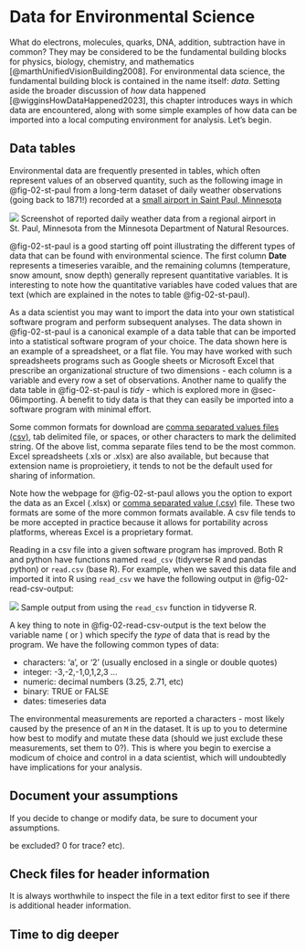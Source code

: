 # Data for Environmental Science {#sec-02data}

What do electrons, molecules, quarks, DNA, addition, subtraction have in common? They may be considered to be the fundamental building blocks for physics, biology, chemistry, and mathematics [@marthUnifiedVisionBuilding2008]. For environmental data science, the fundamental building block is contained in the name itself: *data*. Setting aside the broader discussion of *how* data happened [@wigginsHowDataHappened2023], this chapter introduces ways in which data are encountered, along with some simple examples of how data can be imported into a local computing environment for analysis.  Let's begin.

## Data tables
Environmental data are frequently presented in tables, which often represent values of an observed quantity, such as the following image in @fig-02-st-paul from a long-term dataset of daily weather observations (going back to 1871!) recorded at a [small airport in Saint Paul, Minnesota](https://www.dnr.state.mn.us/climate/historical/daily-data.html?sid=217370&sname=ST.%20PAUL%20DOWNTOWN%20AIRPORT&sdate=por&edate=por)

::: {#fig-02-st-paul}

![](images/02_data_env_sci/stp_airport.png){fig-alt="Daily temperature data reported at an airport in Saint Paul Minnesota."}
Screenshot of reported daily weather data from a regional airport in St. Paul, Minnesota from the Minnesota Department of Natural Resources. 
:::

@fig-02-st-paul is a good starting off point illustrating the different types of data that can be found with environmental science.  The first column **Date** represents a timeseries varaible, and the remaining columns (temperature, snow amount, snow depth) generally represent quantitative variables.  It is interesting to note how the quantitative variables have coded values that are text (which are explained in the notes to table @fig-02-st-paul).


As a data scientist you may want to import the data into your own statistical software program and perform subsequent analyses.  The data shown in @fig-02-st-paul is a canonical example of a data table that can be imported into a statistical software program of your choice. The data shown here is an example of a spreadsheet, or a flat file.  You may have worked with such spreadsheets programs such as Google sheets or Microsoft Excel that prescribe an organizational structure of two dimensions - each column is a variable and every row a set of observations.  Another name to qualify the data table in @fig-02-st-paul is *tidy* - which is explored more in @sec-06importing. A benefit to tidy data is that they can easily be imported into a software program with minimal effort.


Some common formats for download are [comma separated values files (csv)](https://en.wikipedia.org/wiki/Comma-separated_values), tab delimited file, or spaces, or other characters to mark the delimited string. Of the above list, comma separate files tend to be the most common.  Excel spreadsheets (.xls or .xlsx) are also available, but because that extension name is proproietiery, it tends to not be the default used for sharing of information.

Note how the webpage for @fig-02-st-paul allows you the option to export the data as an Excel (.xlsx) or [comma separated value (.csv)](https://en.wikipedia.org/wiki/Comma-separated_values) file. These two formats are some of the more common formats available. A csv file tends to be more accepted in practice  because it allows for portability across platforms, whereas Excel is a proprietary format.  

Reading in a csv file into a given software program has improved.  Both R and python have functions named `read_csv` (tidyverse R and pandas python) or `read.csv` (base R). For example, when we saved this data file and imported it into R using `read_csv` we have the following output in @fig-02-read-csv-output:

::: {#fig-02-read-csv-output}

![](images/02_data_env_sci/read_csv_output.png){fig-alt="Sample output from using the `read_csv` function in tidyverse R."}
Sample output from using the `read_csv` function in tidyverse R.
:::

A key thing to note in @fig-02-read-csv-output is the text below the variable name (*<date>* or *<chr>*) which specify the *type* of data that is read by the program.  We have the following common types of data:

- characters: 'a', or '2' (usually enclosed in a single or double quotes)
- integer: -3,-2,-1,0,1,2,3 ...
- numeric: decimal numbers (3.25, 2.71, etc)
- binary: TRUE or FALSE
- dates: timeseries data

The environmental measurements are reported a characters - most likely caused by the presence of an `M` in the dataset.  It is up to you to determine how best to modify and mutate these data (should we just exclude these measurements, set them to 0?).  This is where you begin to exercise a modicum of choice and control in a data scientist, which will undoubtedly have implications for your analysis. 

::: {.callout-tip}
## Document your assumptions

If you decide to change or modify data, be sure to document your assumptions.
:::


be excluded? 0 for trace? etc).




::: {.callout-tip}
## Check files for header information

It is always worthwhile to inspect the file in a text editor first to see if there is additional header information. 
:::

## Time to dig deeper

